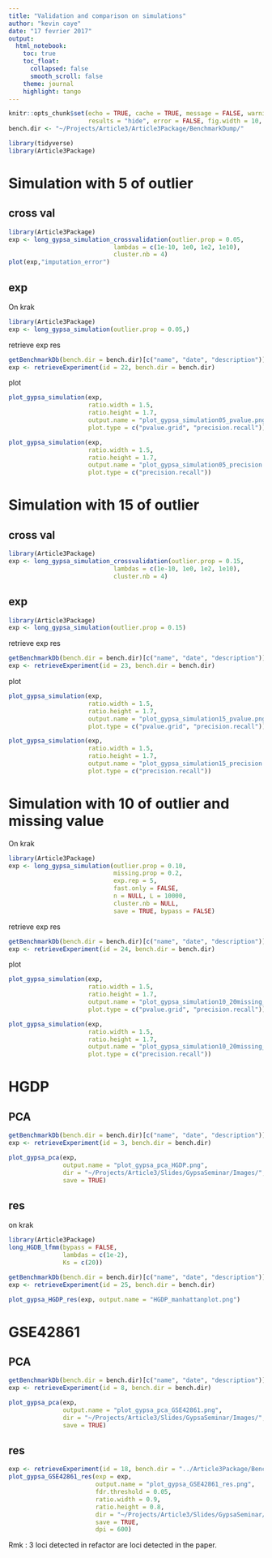 ```yaml
---
title: "Validation and comparison on simulations"
author: "kevin caye"
date: "17 fevrier 2017"
output:
  html_notebook:
    toc: true
    toc_float:
      collapsed: false
      smooth_scroll: false
    theme: journal
    highlight: tango
---
```




```r
knitr::opts_chunk$set(echo = TRUE, cache = TRUE, message = FALSE, warning = FALSE,
                      results = "hide", error = FALSE, fig.width = 10, fig.width = 10)
bench.dir <- "~/Projects/Article3/Article3Package/BenchmarkDump/"
```

```r
library(tidyverse)
library(Article3Package)
```

# Simulation with $5%$ of outlier

## cross val
```r
library(Article3Package)
exp <- long_gypsa_simulation_crossvalidation(outlier.prop = 0.05,
                             lambdas = c(1e-10, 1e0, 1e2, 1e10),
                             cluster.nb = 4)
plot(exp,"imputation_error")
```

## exp

On krak
```r
library(Article3Package)
exp <- long_gypsa_simulation(outlier.prop = 0.05,)
```
retrieve exp res
```r
getBenchmarkDb(bench.dir = bench.dir)[c("name", "date", "description")]
exp <- retrieveExperiment(id = 22, bench.dir = bench.dir)

```

plot
```r
plot_gypsa_simulation(exp,
                      ratio.width = 1.5,
                      ratio.height = 1.7,
                      output.name = "plot_gypsa_simulation05_pvalue.png",
                      plot.type = c("pvalue.grid", "precision.recall"))
```

```r
plot_gypsa_simulation(exp,
                      ratio.width = 1.5,
                      ratio.height = 1.7,
                      output.name = "plot_gypsa_simulation05_precision.png",
                      plot.type = c("precision.recall"))
```

# Simulation with $15%$ of outlier

## cross val
```r
library(Article3Package)
exp <- long_gypsa_simulation_crossvalidation(outlier.prop = 0.15,
                             lambdas = c(1e-10, 1e0, 1e2, 1e10),
                             cluster.nb = 4)
```

## exp
```r
library(Article3Package)
exp <- long_gypsa_simulation(outlier.prop = 0.15)
```

retrieve exp res
```r
getBenchmarkDb(bench.dir = bench.dir)[c("name", "date", "description")]
exp <- retrieveExperiment(id = 23, bench.dir = bench.dir)

```

plot
```r
plot_gypsa_simulation(exp,
                      ratio.width = 1.5,
                      ratio.height = 1.7,
                      output.name = "plot_gypsa_simulation15_pvalue.png",
                      plot.type = c("pvalue.grid", "precision.recall"))
```

```r
plot_gypsa_simulation(exp,
                      ratio.width = 1.5,
                      ratio.height = 1.7,
                      output.name = "plot_gypsa_simulation15_precision.png",
                      plot.type = c("precision.recall"))
```

# Simulation with $10%$ of outlier and missing value

On krak
```r
library(Article3Package)
exp <- long_gypsa_simulation(outlier.prop = 0.10,
                             missing.prop = 0.2,
                             exp.rep = 5,
                             fast.only = FALSE,
                             n = NULL, L = 10000,
                             cluster.nb = NULL,
                             save = TRUE, bypass = FALSE)
```


retrieve exp res
```r
getBenchmarkDb(bench.dir = bench.dir)[c("name", "date", "description")]
exp <- retrieveExperiment(id = 24, bench.dir = bench.dir)

```

plot
```r
plot_gypsa_simulation(exp,
                      ratio.width = 1.5,
                      ratio.height = 1.7,
                      output.name = "plot_gypsa_simulation10_20missing_pvalue.png",
                      plot.type = c("pvalue.grid", "precision.recall"))
```

```r
plot_gypsa_simulation(exp,
                      ratio.width = 1.5,
                      ratio.height = 1.7,
                      output.name = "plot_gypsa_simulation10_20missing_precision.png",
                      plot.type = c("precision.recall"))
```

# HGDP

## PCA
```r
getBenchmarkDb(bench.dir = bench.dir)[c("name", "date", "description")]
exp <- retrieveExperiment(id = 3, bench.dir = bench.dir)

plot_gypsa_pca(exp,
               output.name = "plot_gypsa_pca_HGDP.png",
               dir = "~/Projects/Article3/Slides/GypsaSeminar/Images/",
               save = TRUE)

```


## res

on krak 
```r
library(Article3Package)
long_HGDB_lfmm(bypass = FALSE,
               lambdas = c(1e-2),
               Ks = c(20))
```


```r
getBenchmarkDb(bench.dir = bench.dir)[c("name", "date", "description")]
exp <- retrieveExperiment(id = 25, bench.dir = bench.dir)
```

```r
plot_gypsa_HGDP_res(exp, output.name = "HGDP_manhattanplot.png")
```


# GSE42861
## PCA
```r
getBenchmarkDb(bench.dir = bench.dir)[c("name", "date", "description")]
exp <- retrieveExperiment(id = 8, bench.dir = bench.dir)

plot_gypsa_pca(exp,
               output.name = "plot_gypsa_pca_GSE42861.png",
               dir = "~/Projects/Article3/Slides/GypsaSeminar/Images/",
               save = TRUE)

```


## res

```r
exp <- retrieveExperiment(id = 18, bench.dir = "../Article3Package/BenchmarkDump/")
plot_gypsa_GSE42861_res(exp = exp,
                        output.name = "plot_gypsa_GSE42861_res.png",
                        fdr.threshold = 0.05,
                        ratio.width = 0.9,
                        ratio.height = 0.8,
                        dir = "~/Projects/Article3/Slides/GypsaSeminar/Images/",
                        save = TRUE,
                        dpi = 600)
```
Rmk : 3 loci detected in refactor are loci detected in the paper.
